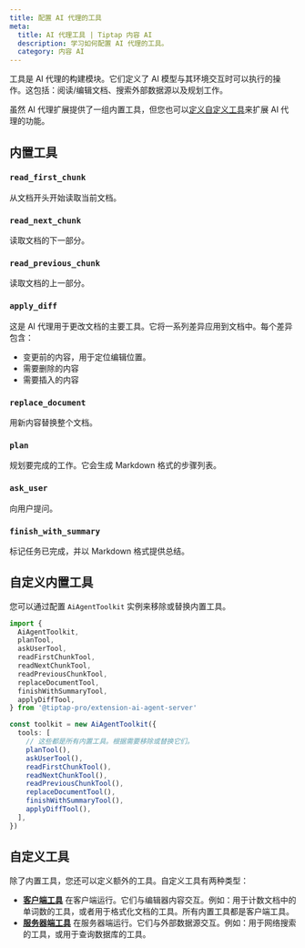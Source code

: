 ```yaml
---
title: 配置 AI 代理的工具
meta:
  title: AI 代理工具 | Tiptap 内容 AI
  description: 学习如何配置 AI 代理的工具。
  category: 内容 AI
---
```


工具是 AI 代理的构建模块。它们定义了 AI 模型与其环境交互时可以执行的操作。这包括：阅读/编辑文档、搜索外部数据源以及规划工作。

虽然 AI 代理扩展提供了一组内置工具，但您也可以[定义自定义工具](#custom-tools)来扩展 AI 代理的功能。

## 内置工具

### `read_first_chunk`

从文档开头开始读取当前文档。

### `read_next_chunk`

读取文档的下一部分。

### `read_previous_chunk`

读取文档的上一部分。

### `apply_diff`

这是 AI 代理用于更改文档的主要工具。它将一系列差异应用到文档中。每个差异包含：

- 变更前的内容，用于定位编辑位置。
- 需要删除的内容
- 需要插入的内容

### `replace_document`

用新内容替换整个文档。

### `plan`

规划要完成的工作。它会生成 Markdown 格式的步骤列表。

### `ask_user`

向用户提问。

### `finish_with_summary`

标记任务已完成，并以 Markdown 格式提供总结。

## 自定义内置工具

您可以通过配置 `AiAgentToolkit` 实例来移除或替换内置工具。

```ts
import {
  AiAgentToolkit,
  planTool,
  askUserTool,
  readFirstChunkTool,
  readNextChunkTool,
  readPreviousChunkTool,
  replaceDocumentTool,
  finishWithSummaryTool,
  applyDiffTool,
} from '@tiptap-pro/extension-ai-agent-server'

const toolkit = new AiAgentToolkit({
  tools: [
    // 这些都是所有内置工具。根据需要移除或替换它们。
    planTool(),
    askUserTool(),
    readFirstChunkTool(),
    readNextChunkTool(),
    readPreviousChunkTool(),
    replaceDocumentTool(),
    finishWithSummaryTool(),
    applyDiffTool(),
  ],
})
```

## 自定义工具

除了内置工具，您还可以定义额外的工具。自定义工具有两种类型：

- [**客户端工具**](/content-ai/capabilities/agent/custom-llms/client-side-tools) 在客户端运行。它们与编辑器内容交互。例如：用于计数文档中的单词数的工具，或者用于格式化文档的工具。所有内置工具都是客户端工具。
- [**服务器端工具**](/content-ai/capabilities/agent/custom-llms/server-side-tools) 在服务器端运行。它们与外部数据源交互。例如：用于网络搜索的工具，或用于查询数据库的工具。